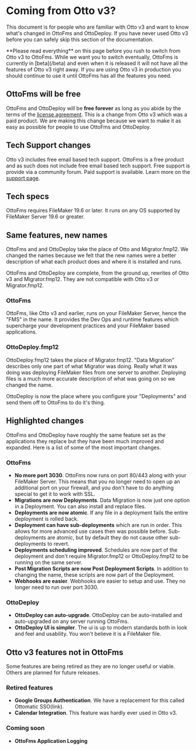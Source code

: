 
# Coming from Otto v3?

This document is for people who are familiar with Otto v3 and want to know what's changed in OttoFms and OttoDeploy. If you have never used Otto v3 before you can safely skip this section of the documentation.

<Callout type="warning">
  **Please read everything** on this page before you rush to switch from Otto v3
  to OttoFms. While we want you to switch eventually, OttoFms is currently in
  [beta](/beta) and even when it is released it will not have all the features
  of Otto v3 right away. If you are using Otto v3 in production you should
  continue to use it until OttoFms has all the features you need.
</Callout>

## OttoFms will be free

OttoFms and OttoDeploy will be **free forever** as long as you abide by the terms of the [license agreement](/license). This is a change from Otto v3 which was a paid product. We are making this change because we want to make it as easy as possible for people to use OttoFms and OttoDeploy.

## Tech Support changes

Otto v3 includes free email based tech support. OttoFms is a free product and as such does not include free email based tech support. Free support is provide via a community forum. Paid support is available. Learn more on the [support page](/support).

## Tech specs

OttoFms requires FileMaker 19.6 or later. It runs on any OS supported by FileMaker Server 19.6 or greater.

## Same features, new names

OttoFms and and OttoDeploy take the place of Otto and Migrator.fmp12. We changed the names because we felt that the new names were a better description of what each product does and where it is installed and runs.

OttoFms and OttoDeploy are complete, from the ground up, rewrites of Otto v3 and Migrator.fmp12. They are not compatible with Otto v3 or Migrator.fmp12.

### OttoFms

OttoFms, like Otto v3 and earlier, runs on your FileMaker Server, hence the "FMS" in the name. It provides the Dev Ops and runtime features which supercharge your development practices and your FileMaker based applications.

### OttoDeploy.fmp12

OttoDeploy.fmp12 takes the place of Migrator.fmp12. "Data Migration" describes only one part of what Migrator was doing. Really what it was doing was deploying FileMaker files from one server to another. Deploying files is a much more accurate description of what was going on so we changed the name.

OttoDeploy is now the place where you configure your "Deployments" and send them off to OttoFms to do it's thing.

## Highlighted changes

OttoFms and OttoDeploy have roughly the same feature set as the applications they replace but they have been much improved and expanded. Here is a list of some of the most important changes.

### OttoFms

- **No more port 3030**. OttoFms now runs on port 80/443 along with your FileMaker Server. This means that you no longer need to open up an additional port on your firewall, and you don't have to do anything special to get it to work with SSL.
- **Migrations are now Deployments**. Data Migration is now just one option in a Deployment. You can also install and replace files.
- **Deployments are now atomic**. If any file in a deployment fails the entire deployment is rolled back.
- **Deployment can have sub-deployments** which are run in order. This allows for more advanced use cases then was possible before. Sub-deployments are atomic, but by default they do not cause other sub-deployments to revert.
- **Deployments scheduling improved**. Schedules are now part of the deployment and don't require Migrator.fmp12 or OttoDeploy.fmp12 to be running on the same server.
- **Post Migration Scripts are now Post Deployment Scripts**. In addition to changing the name, these scripts are now part of the Deployment.
- **Webhooks are easier**. Webhooks are easier to setup and use. They no longer need to run over port 3030.

### OttoDeploy

- **OttoDeploy can auto-upgrade**. OttoDeploy can be auto-installed and auto-upgraded on any server running OttoFms.
- **OttoDeploy UI is simpler**. The ui is up to modern standards both in look and feel and usability. You won't believe it is a FileMaker file.

## Otto v3 features not in OttoFms

Some features are being retired as they are no longer useful or viable. Others are planned for future releases.

### Retired features

- **Google Groups Authentication**. We have a replacement for this called Ottomatic SSO(link).
- **Calendar Integration**. This feature was hardly ever used in Otto v3.

### Coming soon

- **OttoFms Application Logging**
